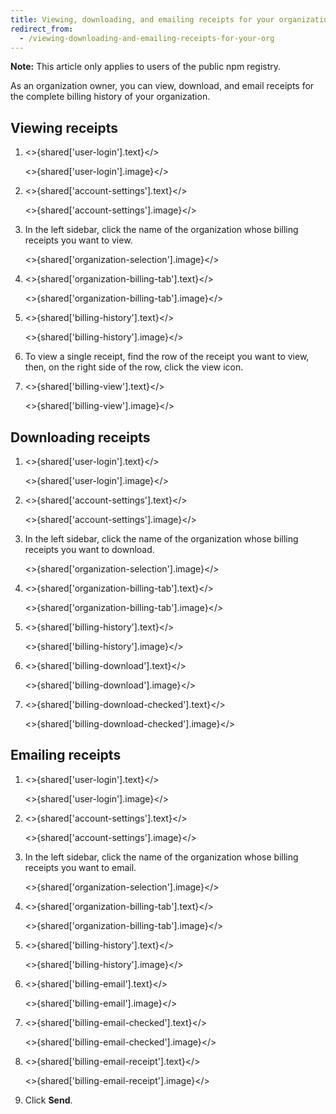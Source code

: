 ```yaml
---
title: Viewing, downloading, and emailing receipts for your organization
redirect_from:
  - /viewing-downloading-and-emailing-receipts-for-your-org
---
```


<Note>

**Note:** This article only applies to users of the public npm registry.

</Note>

As an organization owner, you can view, download, and email receipts for the complete billing history of your organization.

## Viewing receipts

1. <>{shared['user-login'].text}</>

   <>{shared['user-login'].image}</>

2. <>{shared['account-settings'].text}</>

   <>{shared['account-settings'].image}</>

3. In the left sidebar, click the name of the organization whose billing receipts you want to view.

   <>{shared['organization-selection'].image}</>

4. <>{shared['organization-billing-tab'].text}</>

   <>{shared['organization-billing-tab'].image}</>

5. <>{shared['billing-history'].text}</>

   <>{shared['billing-history'].image}</>

6. To view a single receipt, find the row of the receipt you want to view, then, on the right side of the row, click the view icon.

6. <>{shared['billing-view'].text}</>

   <>{shared['billing-view'].image}</>

## Downloading receipts

1. <>{shared['user-login'].text}</>

   <>{shared['user-login'].image}</>

2. <>{shared['account-settings'].text}</>

   <>{shared['account-settings'].image}</>

3. In the left sidebar, click the name of the organization whose billing receipts you want to download.

   <>{shared['organization-selection'].image}</>

4. <>{shared['organization-billing-tab'].text}</>

   <>{shared['organization-billing-tab'].image}</>

5. <>{shared['billing-history'].text}</>

   <>{shared['billing-history'].image}</>

6. <>{shared['billing-download'].text}</>

   <>{shared['billing-download'].image}</>

7. <>{shared['billing-download-checked'].text}</>

   <>{shared['billing-download-checked'].image}</>

## Emailing receipts

1. <>{shared['user-login'].text}</>

   <>{shared['user-login'].image}</>

2. <>{shared['account-settings'].text}</>

   <>{shared['account-settings'].image}</>

3. In the left sidebar, click the name of the organization whose billing receipts you want to email.

   <>{shared['organization-selection'].image}</>

4. <>{shared['organization-billing-tab'].text}</>

   <>{shared['organization-billing-tab'].image}</>

5. <>{shared['billing-history'].text}</>

   <>{shared['billing-history'].image}</>

6. <>{shared['billing-email'].text}</>

   <>{shared['billing-email'].image}</>

7. <>{shared['billing-email-checked'].text}</>

   <>{shared['billing-email-checked'].image}</>

8. <>{shared['billing-email-receipt'].text}</>

   <>{shared['billing-email-receipt'].image}</>

9. Click **Send**.
